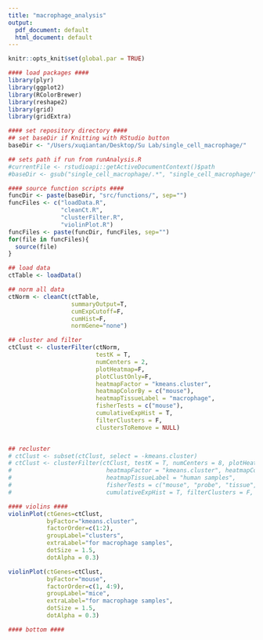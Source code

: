 ```yaml
---
title: "macrophage_analysis"
output:
  pdf_document: default
  html_document: default
---
```


```r
knitr::opts_knit$set(global.par = TRUE)
```

```r
#### load packages ####
library(plyr)
library(ggplot2)
library(RColorBrewer)
library(reshape2)
library(grid)
library(gridExtra)
```


```r
#### set repository directory ####
## set baseDir if Knitting with RStudio button
baseDir <- "/Users/xuqiantan/Desktop/Su Lab/single_cell_macrophage/"

## sets path if run from runAnalysis.R
#currentFile <- rstudioapi::getActiveDocumentContext()$path
#baseDir <- gsub("single_cell_macrophage/.*", "single_cell_macrophage/", currentFile)

#### source function scripts ####
funcDir <- paste(baseDir, "src/functions/", sep="")
funcFiles <- c("loadData.R",
               "cleanCt.R",
               "clusterFilter.R",
               "violinPlot.R")
funcFiles <- paste(funcDir, funcFiles, sep="")
for(file in funcFiles){
  source(file)
}
```


```r
## load data
ctTable <- loadData()
```


```r
## norm all data
ctNorm <- cleanCt(ctTable, 
                  summaryOutput=T, 
                  cumExpCutoff=F, 
                  cumHist=F, 
                  normGene="none")
```


```r
## cluster and filter
ctClust <- clusterFilter(ctNorm, 
                         testK = T, 
                         numCenters = 2, 
                         plotHeatmap=F, 
                         plotClustOnly=F,
                         heatmapFactor = "kmeans.cluster", 
                         heatmapColorBy = c("mouse"),
                         heatmapTissueLabel = "macrophage", 
                         fisherTests = c("mouse"),
                         cumulativeExpHist = T, 
                         filterClusters = F, 
                         clustersToRemove = NULL)


## recluster
# ctClust <- subset(ctClust, select = -kmeans.cluster)
# ctClust <- clusterFilter(ctClust, testK = T, numCenters = 8, plotHeatmap=T, plotClustOnly=F,
#                           heatmapFactor = "kmeans.cluster", heatmapColorBy = c("mouse", "probe", "age"),
#                           heatmapTissueLabel = "human samples", 
#                           fisherTests = c("mouse", "probe", "tissue", "age"),
#                           cumulativeExpHist = T, filterClusters = F, clustersToRemove = NULL)
```


```r
#### violins ####
violinPlot(ctGenes=ctClust, 
           byFactor="kmeans.cluster", 
           factorOrder=c(1:2),
           groupLabel="clusters", 
           extraLabel="for macrophage samples",
           dotSize = 1.5, 
           dotAlpha = 0.3)

violinPlot(ctGenes=ctClust, 
           byFactor="mouse", 
           factorOrder=c(1, 4:9),
           groupLabel="mice", 
           extraLabel="for macrophage samples",
           dotSize = 1.5, 
           dotAlpha = 0.3)

#### bottom ####
```
